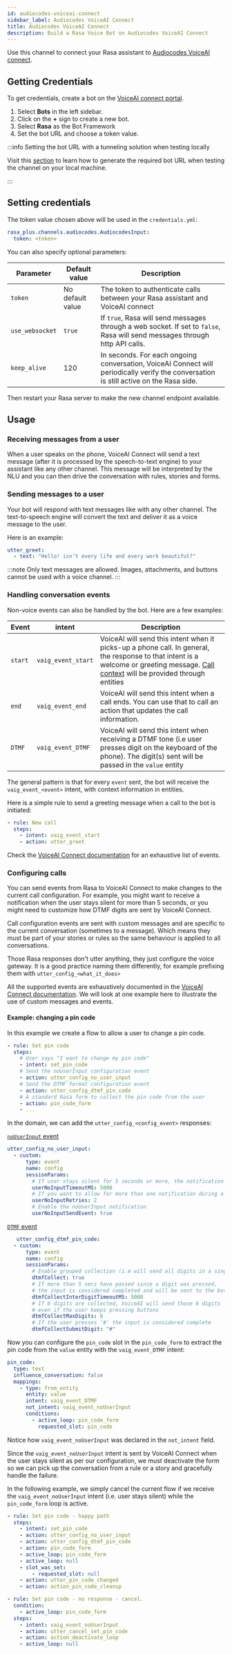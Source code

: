 ```yaml
---
id: audiocodes-voiceai-connect
sidebar_label: Audiocodes VoiceAI Connect
title: Audiocodes VoiceAI Connect
description: Build a Rasa Voice Bot on Audiocodes VoiceAI Connect
---
```



<RasaProLabel />

<RasaProBanner />

Use this channel to connect your Rasa assistant to [Audiocodes VoiceAI connect](https://www.audiocodes.com/solutions-products/voiceai/voiceai-connect).

## Getting Credentials

To get credentials, create a bot on the [VoiceAI connect portal](https://voiceaiconnect.audiocodes.io/).

1. Select **Bots** in the left sidebar.
2. Click on the **+** sign to create a new bot.
3. Select **Rasa** as the Bot Framework
4. Set the bot URL and choose a token value.

:::info Setting the bot URL with a tunneling solution when testing locally

Visit this [section](./messaging-and-voice-channels.mdx#testing-channels-on-your-local-machine) to learn how to generate
the required bot URL when testing the channel on your local machine.

:::

## Setting credentials

The token value chosen above will be used in the `credentials.yml`:

```yaml
rasa_plus.channels.audiocodes.AudiocodesInput:
  token: <token>
```

You can also specify optional parameters:

| Parameter       | Default value    | Description                                                                                                                            |
| --------------- | ---------------- | -------------------------------------------------------------------------------------------------------------------------------------- |
| `token`         | No default value | The token to authenticate calls between your Rasa assistant and VoiceAI connect                                                        |
| `use_websocket` | `true`           | If `true`, Rasa will send messages through a web socket. If set to `false`, Rasa will send messages through http API calls.            |
| `keep_alive`    | 120              | In seconds. For each ongoing conversation, VoiceAI Connect will periodically verify the conversation is still active on the Rasa side. |

Then restart your Rasa server to make the new channel endpoint available.

## Usage

### Receiving messages from a user

When a user speaks on the phone, VoiceAI Connect will send a text message (after it is processed by the speech-to-text engine) to your assistant like any other channel.
This message will be interpreted by the NLU and you can then drive the conversation with rules, stories and forms.

### Sending messages to a user

Your bot will respond with text messages like with any other channel. The text-to-speech engine will convert the text and deliver it as a voice message to the user.

Here is an example:

```yaml
utter_greet:
  - text: "Hello! isn’t every life and every work beautiful?"
```

:::note
Only text messages are allowed. Images, attachments, and buttons cannot be used with a voice channel.
:::

### Handling conversation events

Non-voice events can also be handled by the bot. Here are a few examples:

| Event   | intent             | Description                                                                                                                                                                                                                                                                                                                                |
| ------- | ------------------ | ------------------------------------------------------------------------------------------------------------------------------------------------------------------------------------------------------------------------------------------------------------------------------------------------------------------------------------------ |
| `start` | `vaig_event_start` | VoiceAI will send this intent when it picks-up a phone call. In general, the response to that intent is a welcome or greeting message. [Call context](https://techdocs.audiocodes.com/voice-ai-connect/#VAIG_Combined/call-initiation.htm?TocPath=Bot%2520integration%257CBasic%2520behavior%257C_____1) will be provided through entities |
| `end`   | `vaig_event_end`   | VoiceAI will send this intent when a call ends. You can use that to call an action that updates the call information.                                                                                                                                                                                                                      |
| `DTMF`  | `vaig_event_DTMF`  | VoiceAI will send this intent when receiving a DTMF tone (i.e user presses digit on the keyboard of the phone). The digit(s) sent will be passed in the `value` entity                                                                                                                                                                     |

The general pattern is that for every `event` sent, the bot will receive the `vaig_event_<event>` intent, with context information in entities.

Here is a simple rule to send a greeting message when a call to the bot is initiated:

```yaml
- rule: New call
  steps:
    - intent: vaig_event_start
    - action: utter_greet
```

Check the [VoiceAI Connect documentation](https://techdocs.audiocodes.com/voice-ai-connect/#VAIG_Combined/voiceai_connect.htm?TocPath=VoiceAI%2520Connect%257C_____0) for an exhaustive list of events.

### Configuring calls

You can send events from Rasa to VoiceAI Connect to make changes to the current call configuration.
For example, you might want to receive a notification when the user stays silent for more than 5 seconds, or you might need to customize how DTMF digits are sent by VoiceAI Connect.

Call configuration events are sent with custom messages and are specific to the current conversation (sometimes to a message).
Which means they must be part of your stories or rules so the same behaviour is applied to all conversations.

Those Rasa responses don't utter anything, they just configure the voice gateway. It is a good practice naming them differently, for example prefixing them with `utter_config_<what_it_does>`

All the supported events are exhaustively documented in the [VoiceAI Connect documentation](https://techdocs.audiocodes.com/voice-ai-connect/#VAIG_Combined/voiceai_connect.htm?TocPath=VoiceAI%2520Connect%257C_____0).
We will look at one example here to illustrate the use of custom messages and events.

#### Example: changing a pin code

In this example we create a flow to allow a user to change a pin code.

```yaml
- rule: Set pin code
  steps:
    # User says "I want to change my pin code"
    - intent: set_pin_code
    # Send the noUserInput configuration event
    - action: utter_config_no_user_input
    # Send the DTMF format configuration event
    - action: utter_config_dtmf_pin_code
    # A standard Rasa form to collect the pin code from the user
    - action: pin_code_form
    - ...
```

In the domain, we can add the `utter_config_<config_event>` responses:

[`noUserInput` event](https://techdocs.audiocodes.com/voice-ai-connect/#VAIG_Combined/inactivity-detection.htm?TocPath=Bot%2520integration%257CReceiving%2520notifications%257C_____3)

```yaml
utter_config_no_user_input:
  - custom:
      type: event
      name: config
      sessionParams:
        # If user stays silent for 5 seconds or more, the notification will be sent
        userNoInputTimeoutMS: 5000
        # If you want to allow for more than one notification during a call
        userNoInputRetries: 2
        # Enable the noUserInput notification
        userNoInputSendEvent: true
```

[`DTMF` event](https://techdocs.audiocodes.com/voice-ai-connect/#VAIG_Combined/receive-dtmf.htm?TocPath=Bot%2520integration%257CReceiving%2520notifications%257C_____2)

```yaml
   utter_config_dtmf_pin_code:
  - custom:
      type: event
      name: config
      sessionParams:
        # Enable grouped collection (i.e will send all digits in a single payload)
        dtmfCollect: true
        # If more than 5 secs have passed since a digit was pressed,
        # the input is considered completed and will be sent to the bot
        dtmfCollectInterDigitTimeoutMS: 5000
        # If 6 digits are collected, VoiceAI will send those 6 digits
        # even if the user keeps pressing buttons
        dtmfCollectMaxDigits: 6
        # If the user presses '#' the input is considered complete
        dtmfCollectSubmitDigit: "#"
```

Now you can configure the `pin_code` slot in the `pin_code_form` to extract the pin code from the `value` entity with the `vaig_event_DTMF` intent:

```yaml
pin_code:
  type: text
  influence_conversation: false
  mappings:
    - type: from_entity
      entity: value
      intent: vaig_event_DTMF
      not_intent: vaig_event_noUserInput
      conditions:
        - active_loop: pin_code_form
          requested_slot: pin_code
```

Notice how `vaig_event_noUserInput` was declared in the `not_intent` field.

Since the `vaig_event_noUserInput` intent is sent by VoiceAI Connect when the user stays silent as per our configuration,
we must deactivate the form so we can pick up the conversation from a rule or a story and gracefully handle the failure.

In the following example, we simply cancel the current flow if we receive the `vaig_event_noUserInput` intent (i.e. user stays silent) while the `pin_code_form` loop is active.

```yaml
- rule: Set pin code - happy path
  steps:
    - intent: set_pin_code
    - action: utter_config_no_user_input
    - action: utter_config_dtmf_pin_code
    - action: pin_code_form
    - active_loop: pin_code_form
    - active_loop: null
    - slot_was_set:
        - requested_slot: null
    - action: utter_pin_code_changed
    - action: action_pin_code_cleanup

- rule: Set pin code - no response - cancel.
  condition:
    - active_loop: pin_code_form
  steps:
    - intent: vaig_event_noUserInput
    - action: utter_cancel_set_pin_code
    - action: action_deactivate_loop
    - active_loop: null
```
